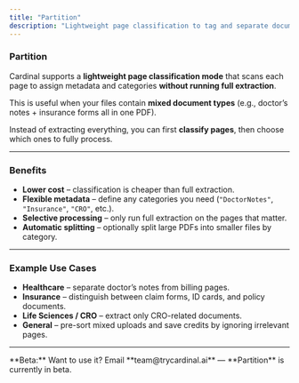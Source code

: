 ```yaml
---
title: "Partition"
description: "Lightweight page classification to tag and separate documents by metadata."
---
```


### Partition

Cardinal supports a **lightweight page classification mode** that scans each page to assign metadata and categories **without running full extraction**.  

This is useful when your files contain **mixed document types** (e.g., doctor’s notes + insurance forms all in one PDF).  

Instead of extracting everything, you can first **classify pages**, then choose which ones to fully process.  

---

### Benefits

- **Lower cost** – classification is cheaper than full extraction.  
- **Flexible metadata** – define any categories you need (`"DoctorNotes"`, `"Insurance"`, `"CRO"`, etc.).  
- **Selective processing** – only run full extraction on the pages that matter.  
- **Automatic splitting** – optionally split large PDFs into smaller files by category.  

---

### Example Use Cases

- **Healthcare** – separate doctor’s notes from billing pages.  
- **Insurance** – distinguish between claim forms, ID cards, and policy documents.  
- **Life Sciences / CRO** – extract only CRO-related documents.  
- **General** – pre-sort mixed uploads and save credits by ignoring irrelevant pages.  

---

<Note>
**Beta:** Want to use it? Email **team@trycardinal.ai** — **Partition** is currently in beta.  
</Note>
